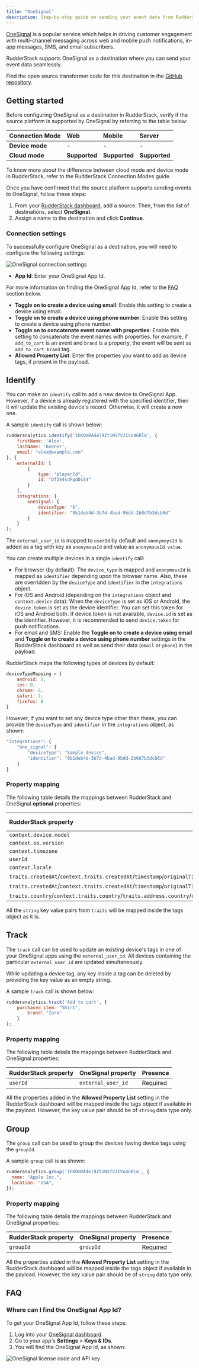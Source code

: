 ```yaml
---
title: "OneSignal"
description: Step-by-step guide on sending your event data from RudderStack to OneSignal.
---
```


[OneSignal](https://onesignal.com/) is a popular service which helps in driving customer engagement with multi-channel messaging across web and mobile push notifications, in-app messages, SMS, and email subscribers.

RudderStack supports OneSignal as a destination where you can send your event data seamlessly.

<div class="infoBlock">
Find the open source transformer code for this destination in the <a href="https://github.com/rudderlabs/rudder-transformer/blob/master/v0/destinations/">GitHub repository</a>.
</div>

## Getting started

Before configuring OneSignal as a destination in RudderStack, verify if the source platform is supported by OneSignal by referring to the table below:

| **Connection Mode** | **Web** | **Mobile** | **Server** |
| :--- | :--- | :--- | :--- |
| **Device mode** | - | - | - |
| **Cloud mode** | **Supported**  | **Supported** | **Supported** |

<div class="infoBlock">
To know more about the difference between cloud mode and device mode in RudderStack, refer to the <Link to="/destinations/rudderstack-connection-modes/">RudderStack Connection Modes</Link> guide.
</div>

Once you have confirmed that the source platform supports sending events to OneSignal, follow these steps:

1. From your [RudderStack dashboard](https://app.rudderstack.com/), add a source. Then, from the list of destinations, select **OneSignal**.
2. Assign a name to the destination and click **Continue**.

### Connection settings

To successfully configure OneSignal as a destination, you will need to configure the following settings:

<img src="../../assets/event-stream-destinations/onesignal-connection-settings.png" alt="OneSignal connection settings"/>

- **App Id**: Enter your OneSignal App Id.

<div class="infoBlock">
For more information on finding the OneSignal App Id, refer to the <a href="#faq">FAQ</a> section below.
</div>

- **Toggle on to create a device using email**: Enable this setting to create a device using email.
- **Toggle on to create a device using phone number**: Enable this setting to create a device using phone number.
- **Toggle on to concatenate event name with properties**: Enable this setting to concatenate the event names with properties. for example, if `add_to_cart` is an event and `brand` is a property, the event will be sent as `add_to_cart_brand` tag.
- **Allowed Property List**: Enter the properties you want to add as device <Link to="https://documentation.onesignal.com/docs/add-user-data-tags">tags</Link>, if present in the payload.

## Identify 

You can make an <Link to="/event-spec/standard-events/identify">`identify`</Link> call to add a new device to OneSignal App. However, if a device is already registered with the specified identifier, then it will update the existing device's record. Otherwise, it will create a new one.

A sample `identify` call is shown below: 

```javascript
rudderanalytics.identify('1hKOmRA4el9Zt1WSfVJIVo4GRlm', {
    firstName: 'Alex',
    lastName: 'Keener',
    email: "alex@example.com"
}, {
    externalId: [
        {
            type: "playerId",
            id: "Df344sdFgdDsS4"
        }
    ],
    integrations: {
        oneSignal: {
            deviceType: "6",
            identifier: "9b1deb4d-3b7d-4bad-9bdd-2b0d7b3dcb6d"
        }
    }
);
```

The `external_user_id` is mapped to `userId` by default and `anonymoysId` is added as a tag with key as `anonymousId` and value as `anonymousId value`.

You can create multiple devices in a single `identify` call:
- For browser (by default): The `device_type` is mapped and `anonymousId` is mapped as `identifier` depending upon the browser name. Also, these are overridden by the `deviceType` and `identifier` in the `integrations` object.
- For iOS and Android (depending on the `integrations` object and `context.device` data): When the `deviceType` is set as iOS or Android, the `device.token` is set as the device identifier. You can set this token for <Link to="/sources/sdks/rudderstack-ios-sdk/ios-v2/#setting-the-device-token-for-push-notifications">iOS</Link> and <Link to="/sources/sdks/rudderstack-android-sdk/#setting-the-android-device-token">Android</Link> both. If device.token is not available, `device.id` is set as the identifier. However, it is recommended to send `device.token` for push notifications.
- For email and SMS: Enable the **Toggle on to create a device using email** and **Toggle on to create a device using phone number** settings in the RudderStack dashboard as well as send their data (`email` or `phone`) in the payload.

RudderStack maps the following types of devices by default:

```javascript
deviceTypeMapping = {
    android: 1,
    ios: 0,
    chrome: 5,
    safari: 7,
    firefox: 8
}
```

However, if you want to set any device type other than these, you can provide the `deviceType` and `identifier` in the `integrations` object, as shown:

```javascript
"integrations": {
    "one_signal": {
        "deviceType": "Sample device",
        "identifier": "9b1deb4d-3b7d-4bad-9bdd-2b0d7b3dcb6d"
    }
}
```

### Property mapping

The following table details the mappings between RudderStack and OneSignal **optional** properties:

| RudderStack property | OneSignal property |
| :-------| :--------| 
| `context.device.model`  | `device_model` | 
| `context.os.version` | `device_os` | 
| `context.timezone` | `timezone` | 
| `userId` | `external_user_id` | 
| `context.locale` | `language` |
| `traits.createdAt`/`context.traits.createdAt`/`timestamp`/`originalTimestamp` | `created_at` | 
| `traits.createdAt`/`context.traits.createdAt`/`timestamp`/`originalTimestamp` | `last_active` | 
| `traits.country`/`context.traits.country`/`traits.address.country`/`context.traits.address.country` | `country` | 

<div class="infoBlock">
All the <code class="inline-code">string</code> key value pairs from <code class="inline-code">traits</code> will be mapped inside the tags object as it is.
</div>

## Track

The <Link to="/event-spec/standard-events/track">`track`</Link> call can be used to update an existing device's tags in one of your OneSignal apps using the `external_user_id`. All devices containing the particular `external_user_id` are updated simultaneously.

While updating a device tag, any key inside a tag can be deleted by providing the key value as an empty string.

A sample `track` call is shown below:

```javascript
rudderanalytics.track('Add to cart', {
    purchased_item: "Shirt",
		brand: "Zara"
	}
);
```

### Property mapping

The following table details the mappings between RudderStack and OneSignal properties:

| RudderStack property | OneSignal property | Presence | 
| :-------| :--------| :------|
| `userId`  | `external_user_id` | Required | 

<div class="infoBlock">
All the properties added in the <strong>Allowed Property List</strong> setting in the RudderStack dashboard will be mapped inside the tags object if available in the payload. However, the key value pair should be of <code class="inline-code">string</code> data type only.
</div>

## Group

The <Link to="/event-spec/standard-events/group">`group`</Link> call can be used to group the devices having device tags using  the `groupId`.

A sample `group` call is as shown:

```javascript
rudderanalytics.group('1hKOmRA4el9Zt1WSfVJIVo4GRlm', {
  name: "Apple Inc.",
  location: "USA",
});
```

### Property mapping

The following table details the mappings between RudderStack and OneSignal properties:

| RudderStack property | OneSignal property | Presence | 
| :-------| :--------| :------|
| `groupId` | `groupId` | Required | 

<div class="infoBlock">
All the properties added in the <strong>Allowed Property List</strong> setting in the RudderStack dashboard will be mapped inside the tags object if available in the payload. However, the key value pair should be of <code class="inline-code">string</code> data type only.
</div>

## FAQ

### Where can I find the OneSignal App Id?

To get your OneSignal App Id, follow these steps:

1. Log into your [OneSignal dashboard](https://dashboard.OneSignal.com/).
2. Go to your app's **Settings** > **Keys & IDs**.
3. You will find the OneSignal App Id, as shown:

<img src="../../assets/event-stream-destinations/onesignal-app-id.png" alt="OneSignal license code and API key" />
